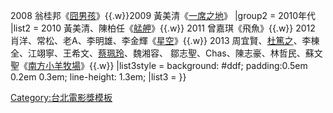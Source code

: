 {{Navbox
|name = 台北電影獎最佳整體技術
|titlestyle = background:#00AAAA
|title = [[台北電影獎|<span style="color:#FFFFFF;">台北電影獎</span>]]<span style="color:#E0FFFF;">最佳整體技術</span>
|groupstyle = background: #AFEEEE
|group1 = 2000年代
|list1 = 2007 湯濰瑄+張耿華《[[穿牆人]]》{{.w}}2008 翁桂邦《[[囧男孩]]》{{.w}}2009 黃美清《[[一席之地]]》
|group2 = 2010年代
|list2 = 2010 黃美清、陳柏任《[[艋舺 (電影)|艋舺]]》{{.w}} 2011 曾嘉琪《飛魚》{{.w}}  2012 肖洋、常松、老A、李明雄、李金輝《[[星空 (電影)|星空]]》{{.w}} 2013 周宜賢、[[杜篤之]]、李棟全、江翊寧、王希文、[[蔡珮玲]]、魏湘容、 鄒志聖、Chas、陳志豪、林哲民、蘇文聖《[[南方小羊牧場]]》{{.w}} 
|list3style = background: #ddf;<!--per 'below' section--> padding:0.5em 0.2em 0.3em; line-height: 1.3em;
|list3 = 
}}
<noinclude>
[[Category:台北電影獎模板]]
</noinclude>